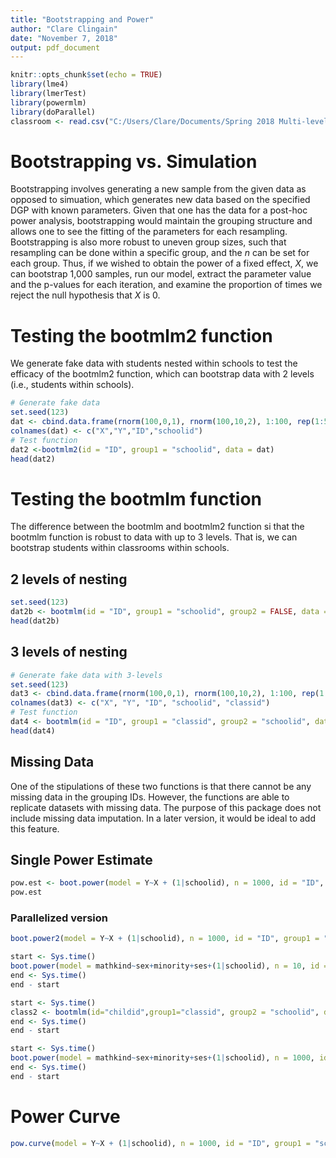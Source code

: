 ```yaml
---
title: "Bootstrapping and Power"
author: "Clare Clingain"
date: "November 7, 2018"
output: pdf_document
---
```


```r
knitr::opts_chunk$set(echo = TRUE)
library(lme4)
library(lmerTest)
library(powermlm)
library(doParallel)
classroom <- read.csv("C:/Users/Clare/Documents/Spring 2018 Multi-level Modeling Nested Data/classroom.csv", stringsAsFactors = T)
```

# Bootstrapping vs. Simulation

Bootstrapping involves generating a new sample from the given data as opposed to simuation, which generates new data based on the specified DGP with known parameters. Given that one has the data for a post-hoc power analysis, bootstrapping would maintain the grouping structure and allows one to see the fitting of the parameters for each resampling. Bootstrapping is also more robust to uneven group sizes, such that resampling can be done within a specific group, and the *n* can be set for each group. Thus, if we wished to obtain the power of a fixed effect, *X*, we can bootstrap 1,000 samples, run our model, extract the parameter value and the p-values for each iteration, and examine the proportion of times we reject the null hypothesis that *X* is 0. 

# Testing the bootmlm2 function

We generate fake data with students nested within schools to test the efficacy of the bootmlm2 function, which can bootstrap data with 2 levels (i.e., students within schools). 

```r
# Generate fake data
set.seed(123)
dat <- cbind.data.frame(rnorm(100,0,1), rnorm(100,10,2), 1:100, rep(1:5, 20))
colnames(dat) <- c("X","Y","ID","schoolid")
# Test function
dat2 <-bootmlm2(id = "ID", group1 = "schoolid", data = dat)
head(dat2)
```

# Testing the bootmlm function

The difference between the bootmlm and bootmlm2 function si that the bootmlm function is robust to data with up to 3 levels. That is, we can bootstrap students within classrooms within schools. 

## 2 levels of nesting

```r
set.seed(123)
dat2b <- bootmlm(id = "ID", group1 = "schoolid", group2 = FALSE, data = dat)
head(dat2b)
```

## 3 levels of nesting

```r
# Generate fake data with 3-levels
set.seed(123)
dat3 <- cbind.data.frame(rnorm(100,0,1), rnorm(100,10,2), 1:100, rep(1:5, 20), rep(1:5, each = 20))
colnames(dat3) <- c("X", "Y", "ID", "schoolid", "classid")
# Test function 
dat4 <- bootmlm(id = "ID", group1 = "classid", group2 = "schoolid", data = dat3)
head(dat4)
```

## Missing Data

One of the stipulations of these two functions is that there cannot be any missing data in the grouping IDs. However, the functions are able to replicate datasets with missing data.
The purpose of this package does not include missing data imputation. In a later version, it would be ideal to add this feature. 

## Single Power Estimate

```r
pow.est <- boot.power(model = Y~X + (1|schoolid), n = 1000, id = "ID", group1 = "schoolid", group2 = FALSE, data = dat)
pow.est
```

### Parallelized version

```r
boot.power2(model = Y~X + (1|schoolid), n = 1000, id = "ID", group1 = "schoolid", group2 = FALSE, data = dat)
```

```r
start <- Sys.time() 
boot.power(model = mathkind~sex+minority+ses+(1|schoolid), n = 10, id = "childid", group1 = "classid", group2 = "schoolid", data = classroom)
end <- Sys.time() 
end - start
```

```r
start <- Sys.time()
class2 <- bootmlm(id="childid",group1="classid", group2 = "schoolid", data = classroom)
end <- Sys.time()
end - start
```

```r
start <- Sys.time() 
boot.power(model = mathkind~sex+minority+ses+(1|schoolid), n = 1000, id = "childid", group1 = "classid", group2 = "schoolid", data = classroom)
end <- Sys.time() 
end - start
```

# Power Curve

```r
pow.curve(model = Y~X + (1|schoolid), n = 1000, id = "ID", group1 = "schoolid", group2 = FALSE, data = dat)

```

